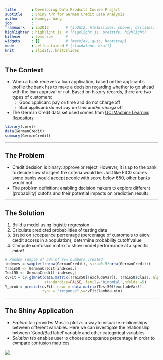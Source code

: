 ```yaml
---
title       : Developing Data Products Course Project
subtitle    : Shiny APP for German Credit Data Analysis
author      : Kuangyu Wang
job         : 
framework   : io2012        # {io2012, html5slides, shower, dzslides, ...}
highlighter : highlight.js  # {highlight.js, prettify, highlight}
hitheme     : tomorrow      # 
widgets     : []            # {mathjax, quiz, bootstrap}
mode        : selfcontained # {standalone, draft}
knit        : slidify::knit2slides
---
```


<!-- Limit image width and height -->
<style type='text/css'>
img {
    max-height: 400px;
    max-width: 700px;
}
</style>

## The Context

* When a bank receives a loan application, based on the applicant’s profile the bank has to make a decision regarding whether to go ahead with the loan approval or not. Based on history records, there are two types of customers:
    + Good applicant: pay on time and do not charge off
    + Bad applicant: do not pay on time and/or charge off
* The German Credit data set used comes from [UCI Machine Learning Repository](https://archive.ics.uci.edu/ml/machine-learning-databases/statlog/german/)

```r
library(caret)
data(GermanCredit)
summary(GermanCredit)
```

---

## The Problem

* Credit decision is binary: approve or reject. However, it is up to the bank to decide how stringent the criteria would be. Just like FICO scores, some banks would accept people with score below 650, other banks would not
* The problem definition: enabling decision makers to explore different (probability) cutoffs and their potential impacts on prediction results

---

## The Solution

1. Build a model using logistic regression 
2. Calculate predicted probabilities of testing data
3. Based on acceptance percentage (percentage of customers to allow credit access in a population), determine probability cutoff value
4. Compute confusion matrix to show model performance at a specific cutoff

```r
# Random sample of 50% of row numbers created
indexes = sample(1:nrow(GermanCredit), size=0.5*nrow(GermanCredit)) 
Train50 <- GermanCredit[indexes,]
Test50 <- GermanCredit[-indexes,]
cvFit = cv.glmnet(data.matrix(Train50[!excludeVar]), Train50$Class, alpha=1, 
                  standardize=FALSE, family='binomial',nfolds =5)
Y_prob = predict(cvFit, newx = data.matrix(Test50[!excludeVar]), 
                 type = "response",s=cvFit$lambda.min)
```

---

## The Shiny Application

* _Explore_ tab provides Mosaic plot as a way to visualize relationships between different variables. Here we can investigate the relationship between 'Good/Bad label' variable and other categorical variables
* _Solution_ tab enables user to choose acceptance percentage in order to compare confusion matrices

![](app.png)